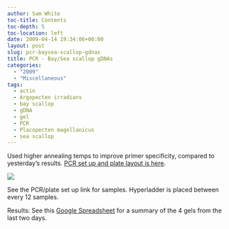 ```yaml
---
author: Sam White
toc-title: Contents
toc-depth: 5
toc-location: left
date: 2009-04-14 19:34:06+00:00
layout: post
slug: pcr-baysea-scallop-gdnas
title: PCR - Bay/Sea scallop gDNAs
categories:
  - "2009"
  - "Miscellaneous"
tags:
  - actin
  - Argopecten irradians
  - bay scallop
  - gDNA
  - gel
  - PCR
  - Placopecten magellanicus
  - sea scallop
---
```


Used higher annealing temps to improve primer specificity, compared to yesterday's results. [PCR set up and plate layout is here](https://eagle.fish.washington.edu/Arabidopsis/Notebook%20Workup%20Files/20090414-02.png).

![](https://eagle.fish.washington.edu/Arabidopsis/20090414-01.JPG)

See the PCR/plate set up link for samples. Hyperladder is placed between every 12 samples.

Results: See this [Google Spreadsheet](https://spreadsheets.google.com/ccc?key=pwrSWt05L-jYWIFJ9BRI9Qg&hl=en) for a summary of the 4 gels from the last two days.
